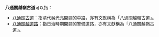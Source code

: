 '''八通關越嶺古道'''可以指：

*[[八通關古道|八通關古道]]：指清代吳光亮開闢的中路，亦有文獻稱為「八通關越嶺古道」。
*[[八通關越道路|八通關越道路]]：指日治時期開闢的警備道路，亦有文獻稱為「八通關越嶺古道」。

{{Disambiguation|Cat=七字台灣地名消歧義|Ba}}